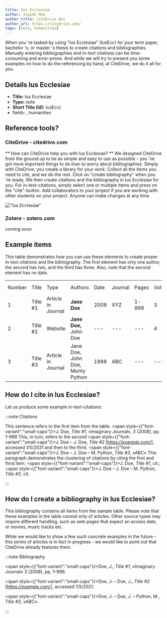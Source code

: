 ```yaml
---
title: Ius Ecclesiae
author: Jospeh Moe
author_title: CiteDrive Bot
author_url: https://citedrive.com/
tags: [note, humanities]
---
```


When you 're tasked by using "Ius Ecclesiae" (IusEcc) for your term paper, bachelor 's, or master 's thesis to create citations and bibliographies.
Manually entering bibliographies and in-text citations can be time-consuming and error-prone. And while we will try to present you some examples on how to do the referencing by hand, at CiteDrive, we do it all for you.

## Details  Ius Ecclesiae
* **Title:** Ius Ecclesiae
* **Type:** note
* **Short Title (Id):** IusEcc)
* fields: , humanities

## Reference tools?
### CiteDrive - citedrive.com
** How can CiteDrive help you with Ius Ecclesiae? **
We designed CiteDrive from the ground up to be as simple and easy to use as possible - you 've got more important things to do than to worry about bibliographies. Simply with CiteDrive, you create a library for your work. Collect all the items you need to cite, and we do the rest. Click on "create bibliography" when you 're ready. We then create citations and the bibliography in Ius Ecclesiae for you. For in-text-citations, simply select one or multiple items and press on the "cite"-button. Add collaborators to your project if you are working with other students on your project. Anyone can make changes at any time.


!["Ius Ecclesiae"](images/ius-ecclesiae.svg "Choose Ius Ecclesiae in the CiteDrive App")

### Zotero - zotero.com

coming soon

## Example items

This table demonstrates how you can use these elements to create proper in-text citations and the bibliography. The first element has only one author, the second has two, and the third has three. Also, note that the second element has no date.


<table>
  <tr>
   <td>Number
   </td>
   <td>Title
   </td>
   <td>Type
   </td>
   <td>Authors
   </td>
   <td>Date
   </td>
   <td>Journal
   </td>
   <td>Pages
   </td>
   <td>Volume
   </td>
   <td>Issue
   </td>
   <td>Access Date
   </td>
  </tr>
  <tr>
   <td>1
   </td>
   <td>Title #1
   </td>
   <td>Article in Journal
   </td>
   <td><strong>Jane Doe</strong>
   </td>
   <td>2008
   </td>
   <td>XYZ
   </td>
   <td>1-999
   </td>
   <td>3
   </td>
   <td>2
   </td>
   <td>--
   </td>
  </tr>
  <tr>
   <td>
2
   </td>
   <td>Title #2
   </td>
   <td>Website
   </td>
   <td><strong>Jane Doe, </strong>John Doe
   </td>
   <td>---
   </td>
   <td>---
   </td>
   <td>---
   </td>
   <td>4
   </td>
   <td>---
   </td>
   <td>2020-05-01
   </td>
  </tr>
  <tr>
   <td>3
   </td>
   <td>Title #3
   </td>
   <td>Article in Journal
   </td>
   <td>Jane Doe, John Doe, Monty Python
   </td>
   <td>1988
   </td>
   <td>ABC
   </td>
   <td>---
   </td>
   <td>---
   </td>
   <td>16
   </td>
   <td>---
   </td>
  </tr>
</table>



## How do I cite in  Ius Ecclesiae?

Let us produce some example in-text-citations:

:::note Citations


This sentence refers to the first item from the table. <span style={{"font-variant":"small-caps"}}>J. Doe</span>, <i>Title #1</i>, «Imaginary Journal», 3 (2008), pp. 1–999 This, in turn, refers to the second <span style={{"font-variant":"small-caps"}}>J. Doe – J. Doe</span>, <i>Title #2</i> [https://example.com/], accessed 1/5/2021
and then to the third.  <span style={{"font-variant":"small-caps"}}>J. Doe – J. Doe – M. Python</span>, <i>Title #3</i>, «ABC»
This paragraph demonstrates the clustering of citations by citing the first and third item. <span style={{"font-variant":"small-caps"}}>J. Doe</span>, <i>Title #1</i>, cit.; <span style={{"font-variant":"small-caps"}}>J. Doe – J. Doe – M. Python</span>, <i>Title #3</i>, cit.

:::

## How do I create a bibliography in Ius Ecclesiae?

This bibliography contains all items from the sample table. Please note that these examples in the table consist only of articles. Other source types may require different handling, such as web pages that expect an access date, or movies, music tracks etc.

While we would like to show a few such concrete examples in the future - this series of articles is in fact in progress - we would like to point out that CiteDrive already features them.

:::note Bibliography

<span style={{"font-variant":"small-caps"}}>Doe, J.</span>, <i>Title #1</i>, «Imaginary Journal» 3 (2008), pp. 1–999.

<span style={{"font-variant":"small-caps"}}>Doe, J. – Doe, J.</span>, <i>Title #2</i> [https://example.com/], accessed 1/5/2021.

<span style={{"font-variant":"small-caps"}}>Doe, J. – Doe, J. – Python, M.</span>, <i>Title #3</i>, «ABC».



:::


        